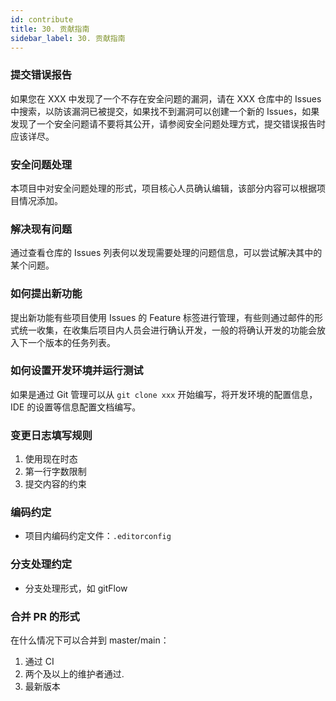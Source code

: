 ```yaml
---
id: contribute
title: 30. 贡献指南
sidebar_label: 30. 贡献指南
---
```


### 提交错误报告

如果您在 XXX 中发现了一个不存在安全问题的漏洞，请在 XXX 仓库中的 Issues 中搜索，以防该漏洞已被提交，如果找不到漏洞可以创建一个新的 Issues，如果发现了一个安全问题请不要将其公开，请参阅安全问题处理方式，提交错误报告时应该详尽。

### 安全问题处理

本项目中对安全问题处理的形式，项目核心人员确认编辑，该部分内容可以根据项目情况添加。

### 解决现有问题

通过查看仓库的 Issues 列表何以发现需要处理的问题信息，可以尝试解决其中的某个问题。

### 如何提出新功能

提出新功能有些项目使用 Issues 的 Feature 标签进行管理，有些则通过邮件的形式统一收集，在收集后项目内人员会进行确认开发，一般的将确认开发的功能会放入下一个版本的任务列表。

### 如何设置开发环境并运行测试

如果是通过 Git 管理可以从 `git clone xxx` 开始编写，将开发环境的配置信息，IDE 的设置等信息配置文档编写。

### 变更日志填写规则

1. 使用现在时态
2. 第一行字数限制
3. 提交内容的约束

### 编码约定

- 项目内编码约定文件：`.editorconfig`

### 分支处理约定

- 分支处理形式，如 gitFlow

### 合并 PR 的形式

在什么情况下可以合并到 master/main：

1. 通过 CI
2. 两个及以上的维护者通过.
3. 最新版本
